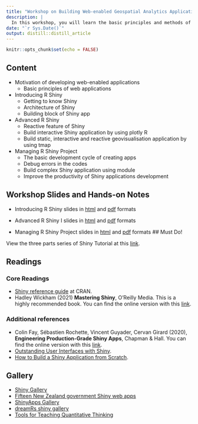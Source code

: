 ```yaml
---
title: "Workshop on Building Web-enabled Geospatial Analytics Applications with R Shiny"
description: |
  In this workshop, you will learn the basic principles and methods of R Shiny.
date: "`r Sys.Date()`"
output: distill::distill_article
---
```


```r
knitr::opts_chunk$set(echo = FALSE)
```

## Content

+ Motivation of developing web-enabled applications
    + Basic principles of web applications
+ Introducing R Shiny
    + Getting to know Shiny
    + Architecture of Shiny
    + Building block of Shiny app
+ Advanced R Shiny 
    + Reactive feature of Shiny
    + Build interactive Shiny application by using plotly R
    + Build static, interactive and reactive geovisualisation application by using tmap
+ Managing R Shiny Project
    + The basic development cycle of creating apps
    + Debug errors in the codes 
    + Build complex Shiny application using module
    + Improve the productivity of Shiny applications development

## Workshop Slides and Hands-on Notes 

+ Introducing R Shiny slides in [html](../workshop/Shiny1/Shiny1.html) and [pdf](../workshop/Shiny1/Shiny1.pdf) formats

+ Advanced R Shiny I slides in [html](../workshop/Shiny2/Shiny2.html) and [pdf](../workshop/Shiny2/Shiny2.pdf) formats

+ Managing R Shiny Project slides in [html](../workshop/Shiny2/Shiny2.html) and [pdf](../workshop/Shiny2/Shiny2.pdf) formats
## Must Do!

View the three parts series of Shiny Tutorial at this [link](https://shiny.rstudio.com/tutorial/). 

## Readings
### Core Readings

* [Shiny reference guide](https://cran.r-project.org/web/packages/shiny/shiny.pdf) at CRAN.
* Hadley Wickham (2021) **Mastering Shiny**,  O’Reilly Media.  This is a highly recommended book.  You can find the online version with this [link](https://mastering-shiny.org/index.html). 


### Additional references

* Colin Fay, Sébastien Rochette, Vincent Guyader, Cervan Girard (2020), **Engineering Production-Grade Shiny Apps**, Chapman & Hall.  You can find the online version with this [link](https://engineering-shiny.org/).
* [Outstanding User Interfaces with Shiny](https://unleash-shiny.rinterface.com/index.html).
* [How to Build a Shiny Application from Scratch](https://bookdown.org/hadrien/how_to_build_a_shiny_app_from_scratch/).

## Gallery

* [Shiny Gallery](https://shiny.rstudio.com/gallery/)
* [Fifteen New Zealand government Shiny web apps](http://freerangestats.info/blog/2018/05/13/nz-govt-shinyapps)
* [ShinyApps Gallery](https://shinyapps-recent.appspot.com/recent.html)
* [dreamRs shiny gallery](http://shinyapps.dreamrs.fr/)
* [Tools for Teaching Quantitative Thinking](https://r.tquant.eu/)




